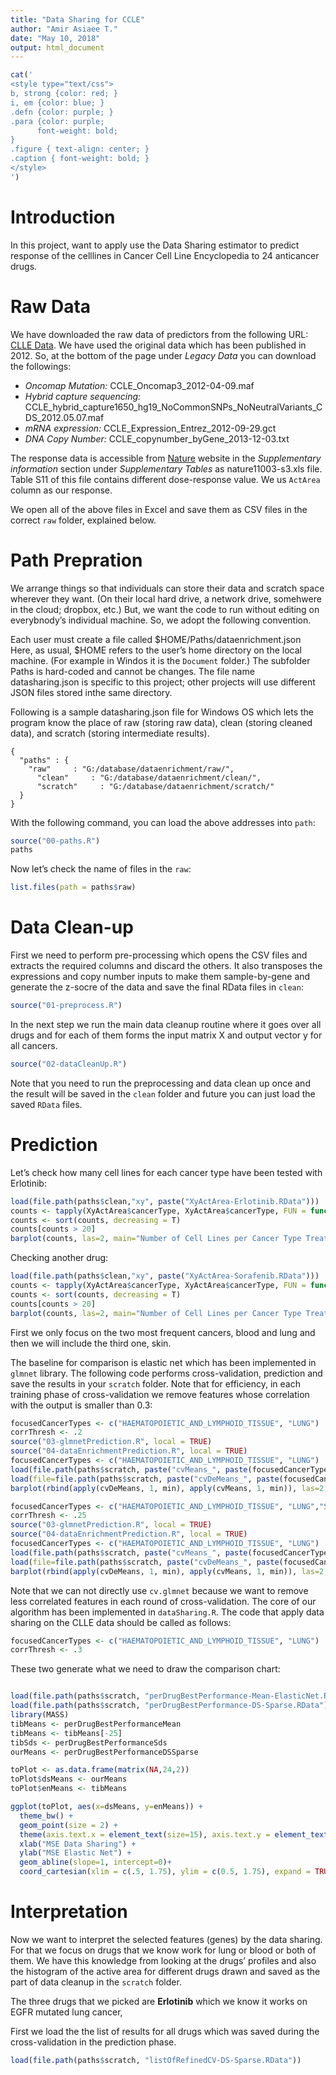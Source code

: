 ```yaml
---
title: "Data Sharing for CCLE"
author: "Amir Asiaee T."
date: "May 10, 2018"
output: html_document
---
```


```r
cat('
<style type="text/css">
b, strong {color: red; }
i, em {color: blue; }
.defn {color: purple; }
.para {color: purple;
      font-weight: bold;
}
.figure { text-align: center; }
.caption { font-weight: bold; }
</style>
')
```

# Introduction 
In this project, want to apply use the Data Sharing estimator to predict response of the celllines in Cancer Cell Line Encyclopedia to 24 anticancer drugs. 

# Raw Data 
We have downloaded the raw data of predictors from the following URL: [CLLE Data](https://portals.broadinstitute.org/ccle/data). We have used the original data which has been published in 2012. So, at the bottom of the page under *Legacy Data* you can download the followings:

* *Oncomap Mutation:* CCLE_Oncomap3_2012-04-09.maf
* *Hybrid capture sequencing:* CCLE_hybrid_capture1650_hg19_NoCommonSNPs_NoNeutralVariants_CDS_2012.05.07.maf
* *mRNA expression:* CCLE_Expression_Entrez_2012-09-29.gct
* *DNA Copy Number:* CCLE_copynumber_byGene_2013-12-03.txt

The response data is accessible from [Nature](https://www.nature.com/articles/nature11003) website in the *Supplementary information* section under *Supplementary Tables* as nature11003-s3.xls file. Table S11 of this file contains different dose-response value. We us `ActArea` column as our response. 

We open all of the above files in Excel and save them as CSV files in the correct `raw` folder, explained below. 

# Path Prepration
We arrange things so that individuals can store their data and scratch space wherever they want. (On their local hard drive, a network drive, somehwere in the cloud; dropbox, etc.) But, we want the code to run without editing on everybnody's individual machine. So, we adopt the following convention. 

Each user must create a file called $HOME/Paths/dataenrichment.json Here, as usual, $HOME refers to the user's home directory on the local machine. (For example in Windos it is the `Document` folder.) The subfolder Paths is hard-coded and cannot be changes. The file name datasharing.json is specific to this project; other projects will use different JSON files stored inthe same directory.

Following is a sample datasharing.json file for Windows OS which lets the program know the place of raw (storing raw data), clean (storing cleaned data), and scratch (storing intermediate results).
```
{
  "paths" : {
    "raw"     : "G:/database/dataenrichment/raw/",
	  "clean"     : "G:/database/dataenrichment/clean/",
	  "scratch"     : "G:/database/dataenrichment/scratch/"
  }
}
```
With the following command, you can load the above addresses into `path`:
```r
source("00-paths.R")
paths
```
Now let's check the name of files in the `raw`:
```r
list.files(path = paths$raw)
```

# Data Clean-up
First we need to perform pre-processing which opens the CSV files and extracts the required columns and discard the others. It also transposes the expressions and copy number inputs to make them sample-by-gene and generate the z-socre of the data and save the final RData files in `clean`:
```r
source("01-preprocess.R")
```
In the next step we run the main data cleanup routine where it goes over all drugs and for each of them forms the input matrix X and output vector y for all cancers. 
```r
source("02-dataCleanUp.R")
```
Note that you need to run the preprocessing and data clean up once and the result will be saved in the `clean` folder and future you can just load the saved `RData` files. 

# Prediction
Let's check how many cell lines for each cancer type have been tested with Erlotinib:
```r
load(file.path(paths$clean,"xy", paste("XyActArea-Erlotinib.RData")))
counts <- tapply(XyActArea$cancerType, XyActArea$cancerType, FUN = function(x) length(x))
counts <- sort(counts, decreasing = T)
counts[counts > 20]
barplot(counts, las=2, main="Number of Cell Lines per Cancer Type Treated by Erlotinib")
```
Checking another drug:
```r
load(file.path(paths$clean,"xy", paste("XyActArea-Sorafenib.RData")))
counts <- tapply(XyActArea$cancerType, XyActArea$cancerType, FUN = function(x) length(x))
counts <- sort(counts, decreasing = T)
counts[counts > 20]
barplot(counts, las=2, main="Number of Cell Lines per Cancer Type Treated by Sorafenib")

```
First we only focus on the two most frequent cancers, blood and lung and then we will include the third one, skin. 

The baseline for comparison is elastic net which has been implemented in `glmnet` library. The following code performs cross-validation, prediction and save the results in your `scratch` folder. Note that for efficiency, in each training phase of cross-validation we remove features whose correlation with the output is smaller than $0.3$:
```r
focusedCancerTypes <- c("HAEMATOPOIETIC_AND_LYMPHOID_TISSUE", "LUNG")
corrThresh <- .2
source("03-glmnetPrediction.R", local = TRUE)
source("04-dataEnrichmentPrediction.R", local = TRUE)
focusedCancerTypes <- c("HAEMATOPOIETIC_AND_LYMPHOID_TISSUE", "LUNG")
load(file.path(paths$scratch, paste("cvMeans_", paste(focusedCancerTypes, collapse = "_") ,".RData")))
load(file=file.path(paths$scratch, paste("cvDeMeans_", paste(focusedCancerTypes, collapse = "_") ,".RData")))
barplot(rbind(apply(cvDeMeans, 1, min), apply(cvMeans, 1, min)), las=2, beside = TRUE, main="Min ElasticNet and DEALER Error for Each Drug", ylim = c(0,1))
```
```r
focusedCancerTypes <- c("HAEMATOPOIETIC_AND_LYMPHOID_TISSUE", "LUNG","SKIN")
corrThresh <- .25
source("03-glmnetPrediction.R", local = TRUE)
source("04-dataEnrichmentPrediction.R", local = TRUE)
focusedCancerTypes <- c("HAEMATOPOIETIC_AND_LYMPHOID_TISSUE", "LUNG")
load(file.path(paths$scratch, paste("cvMeans_", paste(focusedCancerTypes, collapse = "_") ,".RData")))
load(file=file.path(paths$scratch, paste("cvDeMeans_", paste(focusedCancerTypes, collapse = "_") ,".RData")))
barplot(rbind(apply(cvDeMeans, 1, min), apply(cvMeans, 1, min)), las=2, beside = TRUE, main="Min ElasticNet and DEALER Error for Each Drug", ylim = c(0,1))
```


Note that we can not directly use `cv.glmnet` because we want to remove less correlated features in each round of cross-validation. The core of our algorithm has been implemented in `dataSharing.R`. The code that apply data sharing on the CLLE data should be called as follows:
```r
focusedCancerTypes <- c("HAEMATOPOIETIC_AND_LYMPHOID_TISSUE", "LUNG")
corrThresh <- .3

```

These two generate what we need to draw the comparison chart:
```r

```


```r
load(file.path(paths$scratch, "perDrugBestPerformance-Mean-ElasticNet.RData"))
load(file.path(paths$scratch, "perDrugBestPerformance-DS-Sparse.RData"))
library(MASS)
tibMeans <- perDrugBestPerformanceMean
tibMeans <- tibMeans[-25] 
tibSds <- perDrugBestPerformanceSds
ourMeans <- perDrugBestPerformanceDSSparse

toPlot <- as.data.frame(matrix(NA,24,2))
toPlot$dsMeans <- ourMeans
toPlot$enMeans <- tibMeans

ggplot(toPlot, aes(x=dsMeans, y=enMeans)) +
  theme_bw() +
  geom_point(size = 2) +
  theme(axis.text.x = element_text(size=15), axis.text.y = element_text(size=15), text = element_text(size=20))+
  xlab("MSE Data Sharing") +
  ylab("MSE Elastic Net") +
  geom_abline(slope=1, intercept=0)+
  coord_cartesian(xlim = c(.5, 1.75), ylim = c(0.5, 1.75), expand = TRUE)
```

# Interpretation
Now we want to interpret the selected features (genes) by the data sharing. For that we focus on drugs that we know work for lung or blood or both of them. We have this knowledge from looking at the drugs' profiles and also the histogram of the active area for different drugs drawn and saved as the part of data cleanup in the `scratch` folder. 

The three drugs that we picked are **Erlotinib** which we know it works on EGFR mutated lung cancer, 

First we load the the list of results for all drugs which was saved during the cross-validation in the prediction phase. 
```r
load(file.path(paths$scratch, "listOfRefinedCV-DS-Sparse.RData"))
```






